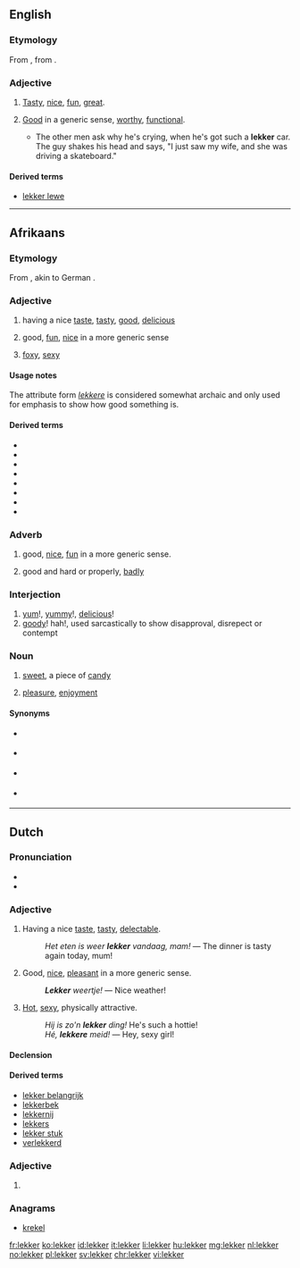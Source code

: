==English==

===Etymology===
From {{etyl|af|en}} {{term|lekker|lang=af}}, from {{etyl|nl|en}} {{term|lekker|lang=nl}}.

===Adjective===
{{en-adj}}

# {{context|South Africa|lang=en}} [[tasty|Tasty]], [[nice]], [[fun]], [[great]].
# {{context|South Africa|lang=en}} [[good|Good]] in a generic sense, [[worthy]], [[functional]].
#* {{quote-book
|year=1998
|author=Leon Schuster
|title=Leon Schuster's lekker, thick South African joke book‎
|page=164
|passage=}}The other men ask why he's crying, when he's got such a '''lekker''' car. The guy shakes his head and says, "I just saw my wife, and she was driving a skateboard."

====Derived terms====
* [[lekker lewe]]

----

==Afrikaans==

===Etymology===
From {{etyl|nl|af}} {{term|lekker|lang=nl}}, akin to German {{term|lecker|lang=de}}.

===Adjective===
{{af-adj|lekker|attr2=lekkere}}

# having a nice [[taste]], [[tasty]], [[good]], [[delicious]]
#: {{usex|Die kos het '''lekker''' gesmaak.|t=The food tasted '''nice'''.|lang=af}}
# good, [[fun]], [[nice]] in a more generic sense
#: {{usex|'''Lekker''' tye.|t='''Fun''' times|lang=af}}
# {{context|lang=af|informal}} [[foxy]], [[sexy]]
#: {{usex|Kyk na daai '''lekker''' ding|t=Look at that '''foxy''' lady|lang=af}}

====Usage notes====
The attribute form ''[[lekkere]]'' is considered somewhat archaic and only used for emphasis to show how good something is.

====Derived terms====
{{top2}}
* {{l|af|lekkerbek}}
* {{l|af|lekkergeloof}}
* {{l|af|lekkerkry}}
* {{l|af|lekkerleesboek}}
* {{l|af|lekkerluister}}
* {{l|af|lekkerlyf}}
* {{l|af|lekkerny}}
* {{l|af|lekkermaakkoek}}
{{bottom}}

===Adverb===
{{head|af|adverb}}

# good, [[nice]], [[fun]] in a more generic sense.
#: {{usex|Ons het '''lekker''' gespeel''.|t=We played '''nicely'''. / We had a '''great''' time playing.|lang=af}}
# good and hard or properly, [[badly]]
#: {{usex|Hy was '''lekker''' ingeloop.|t=He was swindled '''badly'''. / He was '''properly''' swindled|lang=af}}

===Interjection===
{{head|af|interjection}}

# [[yum]]!, [[yummy]]!, [[delicious]]!
# [[goody]]! hah!, used sarcastically to show disapproval, disrepect or contempt
#: {{usex|'''Lekker!''' Jy wou mos!|t=You just wanted to do that, huh?|lang=af}}

===Noun===
{{af-noun|s|lekkertjie}}

# [[sweet]], a piece of [[candy]]
# {{context|uncountable|lang=af}} [[pleasure]], [[enjoyment]]

====Synonyms====
* {{sense|candy}} {{l|af|lekkergoed}}
* {{sense|enjoyment|pleasure}} {{l|af|genot}}
* {{sense|pleasure}} {{l|af|lekkerte}}
* {{sense|pleasure|satisfaction}} {{l|af|plesier}}

----

==Dutch==

===Pronunciation===
* {{IPA|/ˈlɛ.kər/|lang=nl}}
* {{audio|Nl-lekker.ogg|Audio}}

===Adjective===
{{nl-adj}}

# Having a nice [[taste]], [[tasty]], [[delectable]].
#: ''Het eten is weer '''lekker''' vandaag, mam!'' &mdash; The dinner is tasty again today, mum!
# Good, [[nice]], [[pleasant]] in a more generic sense.
#: '''''Lekker''' weertje!'' &mdash; Nice weather!
# {{context|colloquial|lang=nl}} [[hot|Hot]], [[sexy]], physically attractive.
#: ''Hij is zo'n '''lekker''' ding!'' He's such a hottie!
#: ''Hé, '''lekkere''' meid!'' &mdash; Hey, sexy girl!

====Declension====
{{nl-decl-adj}}

====Derived terms====
{{top2}}
* [[lekker belangrijk]]
* [[lekkerbek]]
* [[lekkernij]]
* [[lekkers]] {{n}}
* [[lekker stuk]] {{n}}
* [[verlekkerd]]
{{bottom}}

===Adjective===
{{nl-adj-comp}}

# {{nl-adj form of|comp|lek}}

===Anagrams===
* [[krekel#Dutch|krekel]]

[[fr:lekker]]
[[ko:lekker]]
[[id:lekker]]
[[it:lekker]]
[[li:lekker]]
[[hu:lekker]]
[[mg:lekker]]
[[nl:lekker]]
[[no:lekker]]
[[pl:lekker]]
[[sv:lekker]]
[[chr:lekker]]
[[vi:lekker]]
